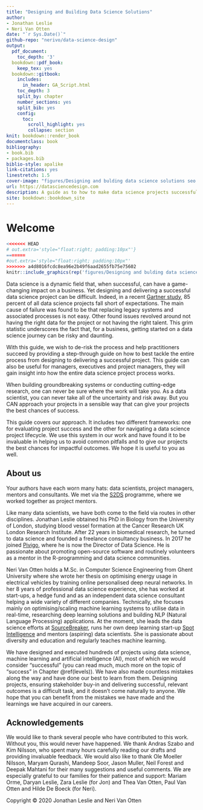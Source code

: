 ```yaml
--- 
title: "Designing and Building Data Science Solutions"
author:
- Jonathan Leslie
- Neri Van Otten
date: "`r Sys.Date()`"
github-repo: "nerivo/data-science-design"
output:
  pdf_document:
    toc_depth: '3'
  bookdown::pdf_book:
    keep_tex: yes
  bookdown::gitbook:
    includes:
      in_header: GA_Script.html
    toc_depth: 3
    split_by: chapter
    number_sections: yes
    split_bib: yes
    config:
      toc:
        scroll_highlight: yes
        collapse: section
knit: bookdown::render_book
documentclass: book
bibliography:
- book.bib
- packages.bib
biblio-style: apalike
link-citations: yes
linestretch: 1.5
cover-image: "figures/Designing and bulding data science solutions seo.jpg"
url: https://datasciencedesign.com
description: A guide as to how to make data science projects successful.
site: bookdown::bookdown_site
---
```


# Welcome {-}

```r
<<<<<<< HEAD
# out.extra='style="float:right; padding:10px"'}
=======
#out.extra='style="float:right; padding:10px"'
>>>>>>> a4d8016fcdc8ea96e2b49f6aad2655fb75e75602
knitr::include_graphics(rep('figures/Designing and bulding data science solutions seo.jpg', 1))
```

Data science is a dynamic field that, when successful, can have a game-changing impact on a business. Yet designing and delivering a successful data science project can be difficult. Indeed, in a recent [Gartner study](https://www.gartner.com/en/newsroom/press-releases/2018-02-13-gartner-says-nearly-half-of-cios-are-planning-to-deploy-artificial-intelligence){target="_blank"}, 85 percent of all data science projects fall short of expectations. The main cause of failure was found to be that replacing legacy systems and associated processes is not easy. Other found issues revolved around not having the right data for the project or not having the right talent. This grim statistic underscores the fact that, for a business, getting started on a data science journey can be risky and daunting. 

With this guide, we wish to de-risk the process and help practitioners succeed by providing a step-through guide on how to best tackle the entire process from designing to delivering a successful project. This guide can also be useful for managers, executives and project managers, they will gain insight into how the entire data science project process works.

When building groundbreaking systems or conducting cutting-edge research, one can never be sure where the work will take you. As a data scientist, you can never take all of the uncertainty and risk away. But you CAN approach your projects in a sensible way that can give your projects the best chances of success. 

This guide covers our approach. It includes two different frameworks: one for evaluating project success and the other for navigating a data science project lifecycle. We use this system in our work and have found it to be invaluable in helping us to avoid common pitfalls and to give our projects the best chances for impactful outcomes. We hope it is useful to you as well.


## About us {-}
Your authors have each worn many hats: data scientists, project managers, mentors and consultants. We met via the [S2DS](http://www.s2ds.org/){target="_blank"} programme, where we worked together as project mentors. 

Like many data scientists, we have both come to the field via routes in other disciplines. Jonathan Leslie obtained his PhD in Biology from the University of London, studying blood vessel formation at the Cancer Research UK London Research Institute. After 22 years in biomedical research, he turned to data science and founded a freelance consultancy business. In 2017 he joined [Pivigo](https://www.pivigo.com){target="_blank"}, where he is now the Director of Data Science. He is passionate about promoting open-source software and routinely volunteers as a mentor in the R-programming and data science communities.

Neri Van Otten holds a M.Sc. in Computer Science Engineering from Ghent University where she wrote her thesis on optimising energy usage in electrical vehicles by training online personalised deep neural networks. In her 8 years of professional data science experience, she has worked at start-ups, a hedge fund and as an independent data science consultant helping a wide variety of different companies. Technically, she focuses mainly on optimising/scaling machine learning systems to utilise data in real-time, researching deep learning solutions and building NLP (Natural Language Processing) applications. At the moment, she leads the data science efforts at [SourceBreaker](https://www.sourcebreaker.com/){target="_blank"}, runs her own deep learning start-up [Spot Intelligence](https://www.spotintelligence.com/){target="_blank"} and mentors (aspiring) data scientists. She is passionate about diversity and education and regularly teaches machine learning.

We have designed and executed hundreds of projects using data science, machine learning and artificial intelligence (AI), most of which we would consider “successful” (you can read much, much more on the topic of “success” in Chapter \@ref(levels)). We have also made countless mistakes along the way and have done our best to learn from them. Designing projects, ensuring stakeholder buy-in and delivering successful, relevant outcomes is a difficult task, and it doesn’t come naturally to anyone. We hope that you can benefit from the mistakes we have made and the learnings we have acquired in our careers. 

## Acknowledgements {-}
We would like to thank several people who have contributed to this work. Without you, this would never have happened. We thank Andras Szabo and Kim Nilsson, who spent many hours carefully reading our drafts and providing invaluable feedback. We would also like to thank Ole Moeller Nilsson, Maryam Qurashi, Mandeep Soor, Jason Muller, Neil Forest and Deepak Mahtani for their many suggestions and useful comments. We are especially grateful to our families for their patience and support: Mariam Orme, Daryan Leslie, Zara Leslie (for Jon) and Thea Van Otten, Paul Van Otten and Hilde De Boeck (for Neri). 


Copyright &copy; 2020 Jonathan Leslie and Neri Van Otten
